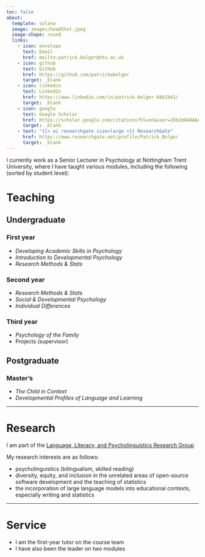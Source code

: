 ```yaml
---
toc: false
about: 
  template: solana
  image: images/headShot.jpeg
  image-shape: round
  links:
    - icon: envelope
      text: Email
      href: mailto:patrick.bolger@ntu.ac.uk
    - icon: github
      text: GitHub
      href: https://github.com/patrickabolger
      target: _blank
    - icon: linkedin
      text: LinkedIn
      href: https://www.linkedin.com/in/patrick-bolger-66b1b41/
      target: _blank
    - icon: google
      text: Google Scholar
      href: https://scholar.google.com/citations?hl=en&user=2Eb1mO4AAAAJ
      target: _blank
    - text: "{{< ai researchgate size=large >}} ResearchGate"
      href: https://www.researchgate.net/profile/Patrick_Bolger
      target: _blank
---
```


I currently work as a Senior Lecturer in Psychology at Nottingham Trent University, where I have taught various modules, including the following (sorted by student level):

# Teaching

## Undergraduate

### First year

- *Developing Academic Skills in Psychology*  
- *Introduction to Developmental Psychology*  
- *Research Methods & Stats*

### Second year

- *Research Methods & Stats*  
- *Social & Developmental Psychology*  
- *Individual Differences*

### Third year
- *Psychology of the Family*  
- Projects (supervisor)

## Postgraduate

### Master's
- *The Child in Context*  
- *Developmental Profiles of Language and Learning*

---

# Research

I am part of the [Language, Literacy, and Psycholinguistics Research Group](https://www.ntu.ac.uk/research/groups-and-centres/groups/language-literacy-and-psycholinguistics){target="_blank"}

My research interests are as follows:

- psycholinguistics (bilingualism, skilled reading)  
- diversity, equity, and inclusion in the unrelated areas of open-source software development and the teaching of statistics  
- the incorporation of large language models into educational contexts, especially writing and statistics

---

# Service

- I am the first-year tutor on the course team  
- I have also been the leader on two modules

<!-- ## UofN -->

<!-- **University of Nottingham** (August 2022 - J  anuary 2024) -->

<!-- For a year and a half, I was a *Community Development Champion* in the [School of Psychology](https://www.nottingham.ac.uk/psychology/welcome-to-psychology.aspx) at the [University of Nottingham](https://www.nottingham.ac.uk/). I worked exclusively with the team at [Open Science Tools](https://opensciencetools.org/) (the makers of both [PsychoPy](https://www.psychopy.org/), the open-source software for psychological experiments, and its online sister, [Pavlovia](https://pavlovia.org/docs/home/about)). I was hired through funding from an [Essential Open Source Software for Science](https://chanzuckerberg.com/eoss/) grant from the [Chan Zuckerberg Initiative](https://chanzuckerberg.com/), obtained by the fun, friendly, upstanding team at PsychoPy. -->

<!-- The first project I carried out was designing a survey in *Pavlovia* that was sent out both to members of the *PsychoPy* user forum and to researchers who had frequently cited *PsychoPy* in their publications. Here are the [results](https://psychopy.github.io/psychopy-edi-survey/). -->

<!-- I also organised various workshops and codesprints. One kind of workshop that I ran myself was the 3-hour [translator workshops](https://workshops.psychopy.org/translators/index.html). -->

